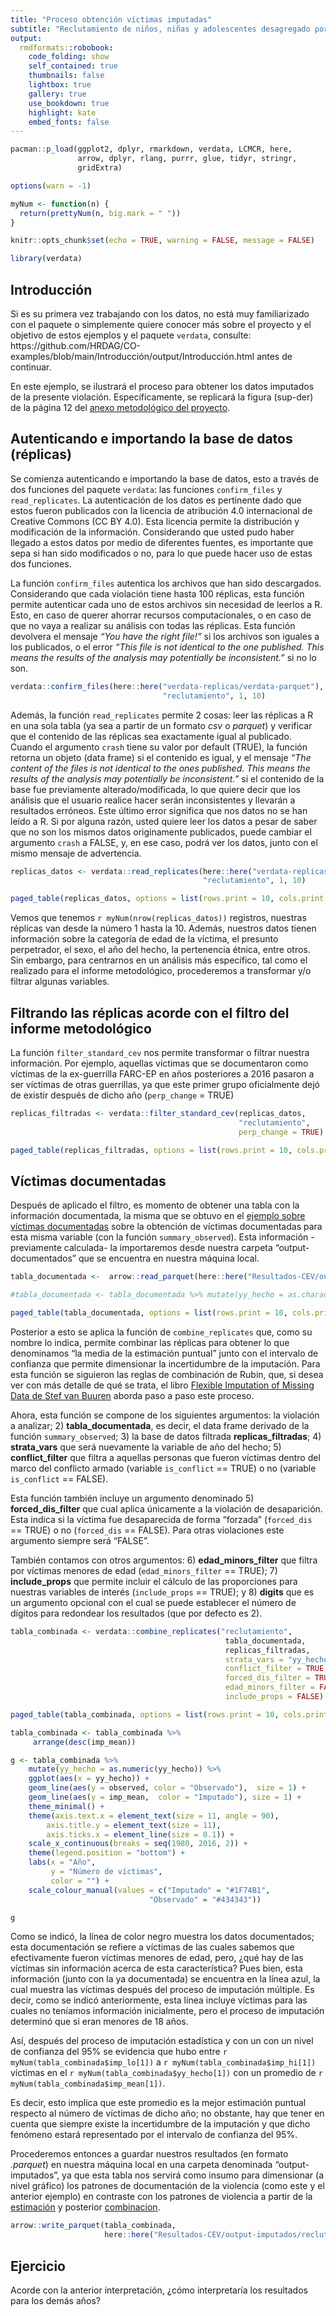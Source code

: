 ```yaml
---
title: "Proceso obtención víctimas imputadas"
subtitle: "Reclutamiento de niños, niñas y adolescentes desagregado por año del hecho: 1990-2017"
output:
  rmdformats::robobook:
    code_folding: show
    self_contained: true
    thumbnails: false
    lightbox: true
    gallery: true
    use_bookdown: true
    highlight: kate
    embed_fonts: false
---
```


```r

pacman::p_load(ggplot2, dplyr, rmarkdown, verdata, LCMCR, here,
               arrow, dplyr, rlang, purrr, glue, tidyr, stringr, 
               gridExtra)

options(warn = -1)
```

```r

myNum <- function(n) {
  return(prettyNum(n, big.mark = " "))
}

knitr::opts_chunk$set(echo = TRUE, warning = FALSE, message = FALSE)

```

```r

library(verdata)

```

## Introducción {-}

Si es su primera vez trabajando con los datos, no está muy familiarizado con el 
paquete o simplemente quiere conocer más sobre el proyecto y el objetivo de 
estos ejemplos y el paquete `verdata`, consulte:
https://github.com/HRDAG/CO-examples/blob/main/Introducción/output/Introducción.html 
antes de continuar. 

En este ejemplo, se ilustrará el proceso para obtener los datos imputados de 
la presente violación. Específicamente, se replicará la figura (sup-der) de la 
página 12 del [anexo metodológico del proyecto](https://www.comisiondelaverdad.co/anexo-proyecto-jep-cevhrdag).

## Autenticando e importando la base de datos (réplicas) {-}

Se comienza autenticando e importando la base de datos, esto a 
través de dos funciones del paquete `verdata`: las funciones `confirm_files` y 
`read_replicates`. La autenticación de los datos es pertinente dado que estos 
fueron publicados con la licencia de atribución 4.0 internacional de Creative 
Commons (CC BY 4.0). Esta licencia permite la distribución y modificación de la 
información. Considerando que usted pudo haber llegado a estos datos por medio 
de diferentes fuentes, es importante que sepa si han sido modificados o no, para 
lo que puede hacer uso de estas dos funciones. 

La función `confirm_files` autentica los archivos que han sido descargados. 
Considerando que cada violación tiene hasta 100 réplicas, esta función permite
autenticar cada uno de estos archivos sin necesidad de leerlos a R. Esto, en 
caso de querer ahorrar recursos computacionales, o en caso de que no vaya a 
realizar su análisis con todas las réplicas. Esta función devolvera el mensaje 
_"You have the right file!"_ si los archivos son iguales a los publicados, o 
el error _"This file is not identical to the one published. This means the results of the analysis may potentially be inconsistent."_ si no lo son. 

```r

verdata::confirm_files(here::here("verdata-replicas/verdata-parquet"), 
                                  "reclutamiento", 1, 10)

```

Además, la función `read_replicates` permite 2 cosas: leer las réplicas a R en
una sola tabla (ya sea a partir de un formato *csv* o *parquet*) y verificar 
que el contenido de las réplicas sea exactamente igual al publicado.
Cuando el argumento `crash` tiene su valor por default (TRUE), la función 
retorna un objeto (data frame) si el contenido es igual, y el mensaje
_"The content of the files is not identical to the ones published. This means the results of the analysis may potentially be inconsistent."_ si el contenido de la base fue 
previamente alterado/modificada, lo que quiere decir que los análisis que el 
usuario realice hacer serán inconsistentes y llevarán a resultados erróneos. 
Este último error significa que nos datos no se han leído a R. Si por alguna 
razón, usted quiere leer los datos a pesar de saber que no son los mismos datos 
originamente publicados, puede cambiar el argumento `crash` a FALSE, y, 
en ese caso, podrá ver los datos, junto con el mismo mensaje de advertencia. 

```r

replicas_datos <- verdata::read_replicates(here::here("verdata-replicas/verdata-parquet"),
                                           "reclutamiento", 1, 10)

paged_table(replicas_datos, options = list(rows.print = 10, cols.print = 5))

```

Vemos que tenemos `r myNum(nrow(replicas_datos))` registros, nuestras réplicas 
van desde la número 1 hasta la 10. Además, nuestros datos tienen información 
sobre la categoría de edad de la víctima, el presunto perpetrador, el sexo, 
el año del hecho, la pertenencia étnica, entre otros. 
Sin embargo, para centrarnos en un análisis más específico, tal como el realizado
para el informe metodológico, procederemos a transformar y/o filtrar 
algunas variables. 

## Filtrando las réplicas acorde con el filtro del informe metodológico {-}

La función `filter_standard_cev` nos permite transformar o filtrar nuestra
información. Por ejemplo, aquellas víctimas que se documentaron como víctimas 
de la ex-guerrilla FARC-EP en años posteriores a 2016 pasaron a ser víctimas de 
otras guerrillas, ya que este primer grupo oficialmente dejó de existir después 
de dicho año (`perp_change` = TRUE)

```r

replicas_filtradas <- verdata::filter_standard_cev(replicas_datos,
                                                   "reclutamiento", 
                                                   perp_change = TRUE)

paged_table(replicas_filtradas, options = list(rows.print = 10, cols.print = 5))

```

## Víctimas documentadas {-}

Después de aplicado el filtro, es momento de obtener una tabla con la información
documentada, la misma que se obtuvo en el [ejemplo sobre víctimas documentadas](https://github.com/HRDAG/CO-examples/blob/main/Resultados-CEV/output/reclutamiento-anio-documentado.html) sobre la obtención de víctimas documentadas para esta misma variable 
(con la función `summary_observed`). Esta información -previamente calculada- la 
importaremos desde nuestra carpeta "output-documentados" que se encuentra en 
nuestra máquina local. 

```r

tabla_documentada <-  arrow::read_parquet(here::here("Resultados-CEV/output-documentados/reclutamiento-anio-documentado.parquet"))

#tabla_documentada <- tabla_documentada %>% mutate(yy_hecho = as.character(yy_hecho))

paged_table(tabla_documentada, options = list(rows.print = 10, cols.print = 5))

```
Posterior a esto se aplica la función de `combine_replicates` que,
como su nombre lo indica, permite combinar las réplicas para obtener lo que 
denominamos "la media de la estimación puntual" junto con el intervalo de 
confianza que permite dimensionar la incertidumbre de la imputación. Para esta 
función se siguieron las reglas de combinación de Rubin, que, si desea ver con 
más detalle de qué se trata, el libro [Flexible Imputation of Missing Data de Stef van Buuren](https://stefvanbuuren.name/fimd/) aborda paso a paso este proceso. 

Ahora, esta función se compone de los siguientes argumentos: la violación a 
analizar; 2) **tabla_documentada**, es decir, el data frame 
derivado de la función `summary_observed`; 3) la base de datos 
filtrada **replicas_filtradas**; 4) **strata_vars** que será nuevamente la 
variable de año del hecho; 5) **conflict_filter** que filtra a aquellas personas
que fueron víctimas dentro del marco del conflicto armado (variable `is_conflict` 
== TRUE) o no (variable `is_conflict` == FALSE). 

Esta función también incluye un argumento denominado 5) **forced_dis_filter** que 
cual aplica únicamente a la violación de desaparición. Esta indica si la víctima
fue desaparecida de forma "forzada" (`forced_dis` == TRUE) o no (`forced_dis` == FALSE). 
Para otras violaciones este argumento siempre será "FALSE". 

También contamos con otros argumentos: 6) **edad_minors_filter** que filtra por 
víctimas menores de edad (`edad_minors_filter` == TRUE); 7) **include_props** 
que permite incluir el cálculo de las proporciones para nuestras variables de 
interés (`include_props` == TRUE); y 8) **digits** que es un argumento opcional 
con el cual se puede establecer el número de dígitos para redondear los 
resultados (que por defecto es 2).

```r

tabla_combinada <- verdata::combine_replicates("reclutamiento",
                                                tabla_documentada,
                                                replicas_filtradas, 
                                                strata_vars = "yy_hecho",
                                                conflict_filter = TRUE,
                                                forced_dis_filter = TRUE,
                                                edad_minors_filter = FALSE,
                                                include_props = FALSE)

paged_table(tabla_combinada, options = list(rows.print = 10, cols.print = 5))

```
```r

tabla_combinada <- tabla_combinada %>% 
     arrange(desc(imp_mean))

g <- tabla_combinada %>%
    mutate(yy_hecho = as.numeric(yy_hecho)) %>% 
    ggplot(aes(x = yy_hecho)) +
    geom_line(aes(y = observed, color = "Observado"),  size = 1) +
    geom_line(aes(y = imp_mean,  color = "Imputado"), size = 1) +
    theme_minimal() +
    theme(axis.text.x = element_text(size = 11, angle = 90),
        axis.title.y = element_text(size = 11),
        axis.ticks.x = element_line(size = 0.1)) +
    scale_x_continuous(breaks = seq(1980, 2016, 2)) +
    theme(legend.position = "bottom") +
    labs(x = "Año",
         y = "Número de víctimas",
         color = "") +
    scale_colour_manual(values = c("Imputado" = "#1F74B1", 
                               "Observado" = "#434343"))

g

```

Como se indicó, la línea de color negro muestra los datos
documentados; esta documentación se refiere a víctimas de las cuales sabemos 
que efectivamente fueron víctimas menores de edad, pero, ¿qué 
hay de las víctimas sin información acerca de esta característica? Pues bien,
esta información (junto con la ya documentada) se encuentra en la línea azul, 
la cual muestra las víctimas después del proceso de imputación múltiple. 
Es decir, como se indicó anteriormente, esta línea incluye víctimas para las 
cuales no teníamos información inicialmente, pero el proceso de imputación 
determinó que si eran menores de 18 años.

Así, después del proceso de imputación estadística y con un con un nivel de 
confianza del 95% se evidencia que hubo entre `r myNum(tabla_combinada$imp_lo[1])` a
`r myNum(tabla_combinada$imp_hi[1])` víctimas en el
`r myNum(tabla_combinada$yy_hecho[1])` con un promedio de
`r myNum(tabla_combinada$imp_mean[1])`.

Es decir, esto implica que este promedio es la mejor estimación puntual 
respecto al número de víctimas de dicho año; no obstante, hay que tener en cuenta
que siempre existe la incertidumbre de la imputación y que dicho fenómeno 
estará representado por el intervalo de confianza del 95%.

Procederemos entonces a guardar nuestros resultados (en formato *.parquet*) 
en nuestra máquina local en una carpeta denominada "output-imputados", ya que 
esta tabla nos servirá como insumo para dimensionar (a nivel gráfico) los patrones
de documentación de la violencia (como este y el anterior ejemplo) en contraste 
con los patrones de violencia a partir de la [estimación](https://github.com/HRDAG/CO-examples/blob/main/Resultados-CEV/output/reclutamiento-anio-estimacion.html) y posterior [combinacion](https://github.com/HRDAG/CO-examples/blob/main/Resultados-CEV/output/reclutamiento-anio-documentado.html).

```r

arrow::write_parquet(tabla_combinada,
                     here::here("Resultados-CEV/output-imputados/reclutamiento-anio-imputados.parquet"))
```

## Ejercicio {-}

Acorde con la anterior interpretación, ¿cómo interpretaría los resultados para los demás años?
